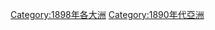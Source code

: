 {{commonscat|1898 in Asia}}
{{portal|亚洲}}
{{Catmore}}
{{Year by category
| m = 1
| c = 8
| d = 9
| y = 8
| cat = 亚洲
| sortkey = 亚洲
| in = 
| parent = 依年份劃分的19世紀亞洲
|subcat=1890年代亞洲
}}

[[Category:1898年各大洲|Category:1898年各大洲]]
[[Category:1890年代亞洲|Category:1890年代亞洲]]